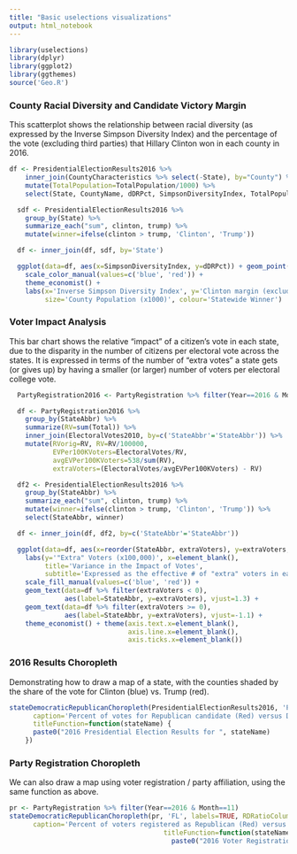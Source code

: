```yaml
---
title: "Basic uselections visualizations"
output: html_notebook
---
```


```r
library(uselections)
library(dplyr)
library(ggplot2)
library(ggthemes)
source('Geo.R')
```

### County Racial Diversity and Candidate Victory Margin

This scatterplot shows the relationship between racial diversity (as expressed by the Inverse Simpson Diversity Index) and the percentage of
the vote (excluding third parties) that Hillary Clinton won in each county in 2016.
```r
df <- PresidentialElectionResults2016 %>%
    inner_join(CountyCharacteristics %>% select(-State), by="County") %>%
    mutate(TotalPopulation=TotalPopulation/1000) %>%
    select(State, CountyName, dDRPct, SimpsonDiversityIndex, TotalPopulation)

  sdf <- PresidentialElectionResults2016 %>%
    group_by(State) %>%
    summarize_each("sum", clinton, trump) %>%
    mutate(winner=ifelse(clinton > trump, 'Clinton', 'Trump'))

  df <- inner_join(df, sdf, by='State')

  ggplot(data=df, aes(x=SimpsonDiversityIndex, y=dDRPct)) + geom_point(aes(size=TotalPopulation, colour=winner)) +
    scale_color_manual(values=c('blue', 'red')) +
    theme_economist() +
    labs(x='Inverse Simpson Diversity Index', y='Clinton margin (excludes third-parties)',
         size='County Population (x1000)', colour='Statewide Winner')
```
### Voter Impact Analysis

This bar chart shows the relative "impact" of a citizen's vote in each state, due to the disparity in the number of citizens per electoral vote across the states.  It is expressed in terms of the number of "extra votes" a state gets (or gives up) by having a smaller (or larger) number of voters per electoral college vote.

```r


  PartyRegistration2016 <- PartyRegistration %>% filter(Year==2016 & Month==11)

  df <- PartyRegistration2016 %>%
    group_by(StateAbbr) %>%
    summarize(RV=sum(Total)) %>%
    inner_join(ElectoralVotes2010, by=c('StateAbbr'='StateAbbr')) %>%
    mutate(RVorig=RV, RV=RV/100000,
           EVPer100KVoters=ElectoralVotes/RV,
           avgEVPer100KVoters=538/sum(RV),
           extraVoters=(ElectoralVotes/avgEVPer100KVoters) - RV)

  df2 <- PresidentialElectionResults2016 %>%
    group_by(StateAbbr) %>%
    summarize_each("sum", clinton, trump) %>%
    mutate(winner=ifelse(clinton > trump, 'Clinton', 'Trump')) %>%
    select(StateAbbr, winner)

  df <- inner_join(df, df2, by=c('StateAbbr'='StateAbbr'))

  ggplot(data=df, aes(x=reorder(StateAbbr, extraVoters), y=extraVoters, fill=winner)) + geom_bar(stat='identity') +
    labs(y='"Extra" Voters (x100,000)', x=element_blank(),
         title='Variance in the Impact of Votes',
         subtitle='Expressed as the effective # of "extra" voters in each state') +
    scale_fill_manual(values=c('blue', 'red')) +
    geom_text(data=df %>% filter(extraVoters < 0),
              aes(label=StateAbbr, y=extraVoters), vjust=1.3) +
    geom_text(data=df %>% filter(extraVoters >= 0),
              aes(label=StateAbbr, y=extraVoters), vjust=-1.1) +
    theme_economist() + theme(axis.text.x=element_blank(),
                              axis.line.x=element_blank(),
                              axis.ticks.x=element_blank())

```

### 2016 Results Choropleth

Demonstrating how to draw a map of a state, with the counties shaded by the share of the vote for Clinton (blue) vs. Trump (red).
```r
stateDemocraticRepublicanChoropleth(PresidentialElectionResults2016, 'PA', labels=TRUE, RDRatioColumnName='rDRPct',
      caption='Percent of votes for Republican candidate (Red) versus Democratic candidate (Blue) (excluding third-party and write-in votes)',
      titleFunction=function(stateName) {
      paste0("2016 Presidential Election Results for ", stateName)
    })
```

### Party Registration Choropleth

We can also draw a map using voter registration / party affiliation, using the same function as above.
```r
pr <- PartyRegistration %>% filter(Year==2016 & Month==11)
stateDemocraticRepublicanChoropleth(pr, 'FL', labels=TRUE, RDRatioColumnName='rDRPct',
      caption='Percent of voters registered as Republican (Red) versus Democratic (Blue) among voters affiliated with those two parties',
                                       titleFunction=function(stateName) {
                                         paste0("2016 Voter Registration Party Affiliation for ", stateName)                                       })
```


